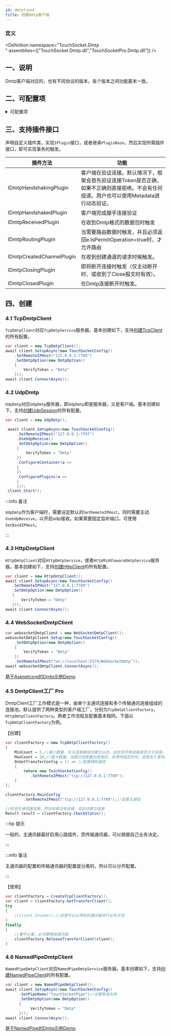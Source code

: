 ```yaml
---
id: dmtplient
title: 创建Dmtp客户端
---
```



### 定义

<Definition namespace="TouchSocket.Dmtp <br/>" assemblies={["TouchSocket.Dmtp.dll","TouchSocketPro.Dmtp.dll"]} />


## 一、说明

Dmtp客户端对应的，也有不同协议的版本。各个版本之间功能基本一致。

## 二、可配置项

<details>
<summary>可配置项</summary>
<div>

#### SetDmtpOption
设置Dmtp相关配置。其中包含：

- VerifyToken：设置验证口令。 
- Id：连接时指定Id。
- Metadata：连接时指定元数据。可以在连接时，指定一些字符串键值对。

</div>
</details>

## 三、支持插件接口

声明自定义插件类，实现`IPlugin`接口，或者继承`PluginBase`，然后实现所需插件接口，即可实现事务的触发。

|  插件方法 | 功能 |
| --- | --- |
| IDmtpHandshakingPlugin | 客户端在验证连接。默认情况下，框架会首先验证连接Token是否正确，如果不正确则直接拒绝。不会有任何投递。用户也可以使用Metadata进行动态验证。 |
| IDmtpHandshakedPlugin | 客户端完成握手连接验证 |
| IDmtpReceivedPlugin | 在收到Dmtp格式的数据包时触发 |
| IDmtpRoutingPlugin | 当需要路由数据时触发，并且必须返回e.IsPermitOperation=true时，才允许路由 |
| IDmtpCreatedChannelPlugin | 在收到创建通道的请求时候触发。 |
| IDmtpClosingPlugin | 即将断开连接时触发（仅主动断开时、或收到了Close报文时有效）。 |
| IDmtpClosedPlugin | 在Dmtp连接断开时触发。 |


## 四、创建

### 4.1 TcpDmtpClient

`TcpDmtpClient`对应`TcpDmtpService`服务器。基本创建如下，支持[创建TcpClient](./tcpclient.mdx)的所有配置。

```csharp showLineNumbers
var client = new TcpDmtpClient();
await client.SetupAsync(new TouchSocketConfig()
    .SetRemoteIPHost("127.0.0.1:7789")
    .SetDmtpOption(new DmtpOption()
    {
        VerifyToken = "Dmtp"
    }));
await client.ConnectAsync();
```

### 4.2 UdpDmtp

`UdpDmtp`对应`UdpDmtp`服务器，即`UdpDmtp`即是服务器，又是客户端。基本创建如下，支持[创建UdpSession](./udpsession.mdx)的所有配置。

```csharp {1,4-6,11} showLineNumbers
var client = new UdpDmtp();

 await client.SetupAsync(new TouchSocketConfig()
     .SetRemoteIPHost("127.0.0.1:7797")
     .UseUdpReceive()
     .SetDmtpOption(new DmtpOption()
     {
         VerifyToken = "Dmtp"
     })
     .ConfigureContainer(a =>
     {
     })
     .ConfigurePlugins(a =>
     {
     }));
 client.Start();
```

:::info 备注

`UdpDmtp`作为客户端时，需要设定默认的`SetRemoteIPHost`，同时需要主动`UseUdpReceive`，以开启udp接收。如果需要固定监听端口，可使用`SetBindIPHost`。

:::  

### 4.3 HttpDmtpClient

`HttpDmtpClient`对应`HttpDmtpService`，或者`HttpMiddlewareDmtpService`服务器。基本创建如下，支持[创建HttpClient](./httpclient.mdx)的所有配置。

```csharp showLineNumbers
var client = new HttpDmtpClient();
await client.SetupAsync(new TouchSocketConfig()
   .SetRemoteIPHost("127.0.0.1:7789")
   .SetDmtpOption(new DmtpOption()
   {
       VerifyToken = "Dmtp"
   }));
await client.ConnectAsync();
```

### 4.4 WebSocketDmtpClient

```csharp showLineNumbers
var websocketDmtpClient = new WebSocketDmtpClient();
websocketDmtpClient.Setup(new TouchSocketConfig()
    .SetDmtpOption(new DmtpOption()
    {
        VerifyToken = "Dmtp"
    })
    .SetRemoteIPHost("ws://localhost:5174/WebSocketDmtp"));
await websocketDmtpClient.ConnectAsync();
```

[基于Aspnetcore的Dmtp示例Demo](https://gitee.com/RRQM_Home/TouchSocket/tree/master/examples/Dmtp/DmtpWebApplication)


### 4.5 DmtpClient工厂 <Tag>Pro</Tag>

DmtpClient工厂工作模式是一种，由单个主通讯连接和多个传输通讯连接组成的连接池。默认提供了两种类型的客户端工厂，分别为`TcpDmtpClientFactory`，`HttpDmtpClientFactory`。两者工作流程及配置基本相同，下面以`TcpDmtpClientFactory`为例。

【创建】
```csharp showLineNumbers
var clientFactory = new TcpDmtpClientFactory()
{
    MinCount = 5,//最小数量，在主连接器成功建立以后，会检测可用连接是否大于该值，否的话会自动建立。
    MaxCount = 10,//最大数量，当超过该数量的连接后，会等待指定时间，或者永久等待。
    OnGetTransferConfig = () => //配置辅助通信
    {
        return new TouchSocketConfig()
           .SetRemoteIPHost("tcp://127.0.0.1:7789");
    }
};

clientFactory.MainConfig
        .SetRemoteIPHost("tcp://127.0.0.1:7789");//配置主通信

//检测主通信器连接，然后如果没有连接，会自动建立连接
Result result = clientFactory.CheckStatus();
```

:::tip 提示

一般的，主通讯器最好启用心跳插件，而传输通讯器，可以根据自己业务决定。

:::  

:::info 备注

主通讯器的配置和传输通讯器的配置是分离的，所以可以分开配置。

:::  

【使用】

```csharp showLineNumbers
var clientFactory = CreateTcpClientFactory();
var client = clientFactory.GetTransferClient();
try
{
    //client.Invoke();//这里可以让得到的通讯器进行业务交流
}
finally
{
    //重中之重，必须要释放通讯器
    clientFactory.ReleaseTransferClient(client);
}
```

### 4.6 NamedPipeDmtpClient

`NamedPipeDmtpClient`对应`NamedPipeDmtpService`服务器。基本创建如下，支持[创建NamedPipeClient](./namedpipeclient.mdx)的所有配置。

```csharp showLineNumbers
var client = new NamedPipeDmtpClient();
await client.SetupAsync(new TouchSocketConfig()
      .SetPipeName("TouchSocketPipe")//设置管道名称
      .SetDmtpOption(new DmtpOption()
      {
           VerifyToken = "Dmtp"
      }));
await client.ConnectAsync();
```

[基于NamedPipe的Dmtp示例Demo](https://gitee.com/RRQM_Home/TouchSocket/tree/master/examples/Dmtp/NamedPipeDmtpConsoleApp)